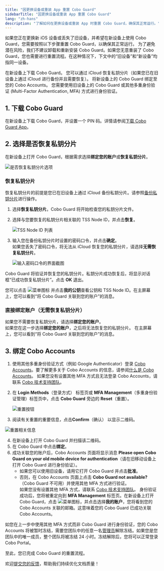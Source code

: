 ```yaml
---
title: "因更换设备或重装 App 重置 Cobo Guard"
sidebarTitle: "因更换设备或重装 App 重置 Cobo Guard"
lang: "zh-hans"
description: "了解如何在更换设备或重装 App 时重置 Cobo Guard，确保其正常运行。"
---
```


如果您正在更换新 iOS 设备或丢失了旧设备，并希望在新设备上使用 Cobo Guard，您需要按照以下步骤重置 Cobo Guard，以确保其正常运行。
<Note>为了避免潜在风险，我们不建议卸载和重新安装 Cobo Guard。如果您无意重装了 Cobo Guard，您也需要进行重置流程。在这种情况下，下文中的“旧设备”和“新设备”均指同一设备。</Note>

<Steps>
  <Step title="下载 Cobo Guard">
    在新设备上下载 Cobo Guard。
  </Step>
  <Step title="选择是否恢复私钥分片">
    您可以通过 iCloud 恢复私钥分片（如果您已在旧设备上通过 iCloud 进行备份并且需要恢复）。
  </Step>
  <Step title="绑定 Cobo Accounts">
    将新设备上的 Cobo Guard 绑定至您的 Cobo Accounts。
    您需要使用旧设备上的 Cobo Guard 或其他多重身份验证 (Multi-Factor Authentication, MFA) 方式进行身份验证。
  </Step>
</Steps>

## 1. 下载 Cobo Guard  

在新设备上下载 Cobo Guard，并设置一个 PIN 码。详情请参阅[下载 Cobo Guard App](/cn/guard/download)。

## 2. 选择是否恢复私钥分片

在新设备上打开 Cobo Guard，根据需求选择**绑定您的账户**或**恢复私钥分片**。

<img src="/cn/images/cobo-guard/common/restore1.png" className="screenshot_modal" alt="是否恢复私钥分片选项" />

### 恢复私钥分片  

<Note>恢复私钥分片的前提是您已在旧设备上通过 iCloud 备份私钥分片。请参照[备份私钥分片](/cn/guard/generate-and-back-up-key-shares#)进行操作。</Note>
1. 选择**恢复私钥分片**。Cobo Guard 将开始检查您的私钥分片文件。
2. 选择与您要恢复的私钥分片相关联的 TSS Node ID，并点击**恢复**。

    <img src="/cn/images/cobo-guard/common/7.png" className="screenshot_modal" alt="TSS Node ID 列表" />

3. 输入您在备份私钥分片时设置的密码口令，并点击**确定**。  
    <Warning>如果您丢失了密码口令，将无法从 iCloud 恢复您的私钥分片，请选择**无需恢复私钥分片**。</Warning>

    <img src="/cn/images/cobo-guard/common/8.png" className="screenshot_modal" alt="输入密码口令的界面截图" />

Cobo Guard 将验证并恢复您的私钥分片。私钥分片成功恢复后，将显示对话框“已成功恢复私钥分片”。点击 **OK** 退出。

您可以点击 <img src="/en/images/cobo-guard/common/icon_menu.svg" className="icon" alt="菜单图标" /> 并点击**我的公钥**查看公钥和 TSS Node ID。在主屏幕上，您可以看到“将 Cobo Guard 关联到您的账户”的消息。

### 直接绑定账户（无需恢复私钥分片）

如果您不需要恢复私钥分片，请选择**绑定您的账户**。  
<Warning>如果您在这一步选择**绑定您的账户**，之后将无法恢复您的私钥分片。</Warning>
在主屏幕上，您可以看到“将 Cobo Guard 关联到您的账户”的消息。

## 3. 绑定 Cobo Accounts  

1. 使用其他多重身份验证方式（例如 Google Authenticator）登录 [Cobo Accounts](https://accounts.cobo.com/)。要了解更多关于 Cobo Accounts 的信息，请参阅[什么是 Cobo Accounts](/cn/accounts/introduction)。
<Note>如果您没有设置其他 MFA 方式且无法登录 Cobo Accounts，请联系 [Cobo 技术支持团队](mailto:help@cobo.com)。</Note>
2. 在 **Login Methods**（登录方式） 标签页或 **MFA Management**（多重身份验证管理）标签页中，点击 **Cobo Guard** 旁边的 **Reset**（重置）。

    <img src="/en/images/cobo-guard/reset.png" className="screenshot_full_screen" alt="重置按钮" />

3. 阅读有关重置的重要信息，点击**Confirm**（确认） 以显示二维码。

  <img src="/en/images/cobo-guard/reset_note.png" className="screenshot_modal" alt="重置相关信息" />

4. 在新设备上打开 Cobo Guard 并扫描该二维码。
5. 在 Cobo Guard 中点击**绑定**。
6. 成功关联您的账户后，Cobo Accounts 页面将显示消息 **Please open Cobo Guard on your old mobile device for authentication**（请在旧移动设备上打开 Cobo Guard 进行身份验证）。
    - 如果您可以使用旧设备，请用它打开 Cobo Guard 并点击**批准**。  
    - 否则，在 Cobo Accounts 页面上点击 **Cobo Guard not available?**（Cobo Guard 不可用）并使用其他 MFA 方式进行验证。  
    <Note>如果您没有设置其他 MFA 方式，请联系 [Cobo 技术支持团队](mailto:help@cobo.com)。</Note>
身份验证成功后，您将被重定向到 **MFA Management** 标签页。在新设备上打开 Cobo Guard，点击 <img src="/en/images/cobo-guard/common/icon_menu.svg" className="icon" alt="菜单图标" />，并点击选择**我的账户**，您将看到您的 Cobo Accounts 关联的邮箱。这意味着您的 Cobo Guard 已成功关联 Cobo Accounts。

<Note>如您在上一步中使用其他 MFA 方式而非 Cobo Guard 进行身份验证，您的 Cobo Accounts 将被暂时冻结，需要您团队中的任意一名[管理员](/cn/portal/organization/roles-and-permissions)解除冻结。如果您是您团队中的唯一成员，整个团队将被冻结 24 小时。冻结解除后，您将可以正常登录 Cobo Portal。</Note>

至此，您已完成 Cobo Guard 的重置流程。  

<Tip>欢迎[提交您的反馈](https://forms.zohopublic.com/cobo/form/DocumentFeedbackForm/formperma/QvLOhxJv1_JMsJ-1dleZ8Itb_7rzN-LtgvsDdxosoVI?referrername=manuals)，帮助我们持续优化文档质量！</Tip>